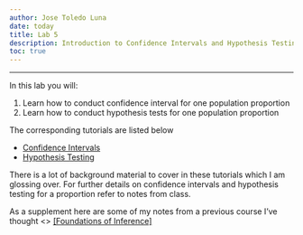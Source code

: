 ```yaml
---
author: Jose Toledo Luna
date: today
title: Lab 5
description: Introduction to Confidence Intervals and Hypothesis Testing
toc: true
---
```


---

In this lab you will:

1. Learn how to conduct confidence interval for one population proportion
2. Learn how to conduct hypothesis tests for one population proportion


The corresponding tutorials are listed below

- [Confidence Intervals](/ucla/stats10/confidence_intervals.qmd)
- [Hypothesis Testing](/ucla/stats10/hypothesis_testing.qmd)


There is a lot of background material to cover in these tutorials which I am glossing over. For further details on confidence intervals and hypothesis testing for a proportion refer to notes from class.

As a supplement here are some of my notes from a previous course I've thought <\br>
[[Foundations of Inference]](/docs/notes/Inference-Foundations.pdf "PDF")





